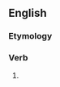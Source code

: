 ==English==

===Etymology===
{{suﬃx|abound|eth}}

===Verb===
{{en-verb form}}

# {{archaic third-person singular of|abound}}